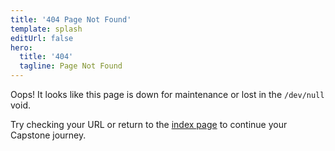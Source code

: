 ```yaml
---
title: '404 Page Not Found'
template: splash
editUrl: false
hero:
  title: '404'
  tagline: Page Not Found
---
```


Oops! It looks like this page is down for maintenance or lost in the `/dev/null` void.

Try checking your URL or return to the [index page](/) to continue your Capstone journey.
